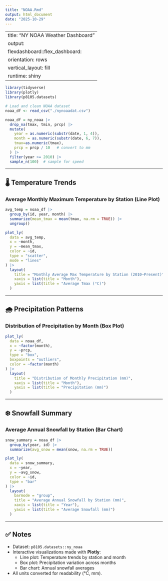 ```yaml
---
title: "NOAA.Rmd"
output: html_document
date: "2025-10-29"
---
```

---
title: "NY NOAA Weather Dashboard"
output:
  flexdashboard::flex_dashboard:
    orientation: rows
    vertical_layout: fill
runtime: shiny
---

```r
library(tidyverse)
library(plotly)
library(p8105.datasets)

# Load and clean NOAA dataset
noaa_df <- read_csv("./nynoaadat.csv")

noaa_df = ny_noaa |> 
  drop_na(tmax, tmin, prcp) |> 
  mutate(
    year = as.numeric(substr(date, 1, 4)),
    month = as.numeric(substr(date, 6, 7)),
    tmax=as.numeric(tmax),
    prcp = prcp / 10   # convert to mm
  ) |> 
  filter(year >= 2010) |> 
  sample_n(100)  # sample for speed
```

---

## 🌡️ Temperature Trends

### Average Monthly Maximum Temperature by Station (Line Plot)
```r
avg_temp = noaa_df |>
  group_by(id, year, month) |>
  summarize(mean_tmax = mean(tmax, na.rm = TRUE)) |>
  ungroup()

plot_ly(
  data = avg_temp, 
  x = ~month, 
  y = ~mean_tmax, 
  color = ~id, 
  type = "scatter", 
  mode = "lines"
) |>
  layout(
    title = "Monthly Average Max Temperature by Station (2010–Present)",
    xaxis = list(title = "Month"),
    yaxis = list(title = "Average Tmax (°C)")
  )
```

---

## 🌧️ Precipitation Patterns

### Distribution of Precipitation by Month (Box Plot)
```r
plot_ly(
  data = noaa_df,
  x = ~factor(month),
  y = ~prcp,
  type = "box",
  boxpoints = "outliers",
  color = ~factor(month)
) |>
  layout(
    title = "Distribution of Monthly Precipitation (mm)",
    xaxis = list(title = "Month"),
    yaxis = list(title = "Precipitation (mm)")
  )
```

---

## ❄️ Snowfall Summary

### Average Annual Snowfall by Station (Bar Chart)
```r
snow_summary = noaa_df |>
  group_by(year, id) |>
  summarize(avg_snow = mean(snow, na.rm = TRUE))

plot_ly(
  data = snow_summary,
  x = ~year,
  y = ~avg_snow,
  color = ~id,
  type = "bar"
) |>
  layout(
    barmode = "group",
    title = "Average Annual Snowfall by Station (mm)",
    xaxis = list(title = "Year"),
    yaxis = list(title = "Average Snowfall (mm)")
  )
```

---

## ✅ Notes
- Dataset: `p8105.datasets::ny_noaa`
- Interactive visualizations made with **Plotly**:
  - Line plot: Temperature trends by station and month
  - Box plot: Precipitation variation across months
  - Bar chart: Annual snowfall averages
- All units converted for readability (°C, mm).
